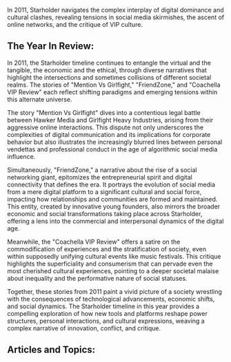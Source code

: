 In 2011, Starholder navigates the complex interplay of digital dominance and cultural clashes, revealing tensions in social media skirmishes, the ascent of online networks, and the critique of VIP culture.


## The Year In Review:
In 2011, the Starholder timeline continues to entangle the virtual and the tangible, the economic and the ethical, through diverse narratives that highlight the intersections and sometimes collisions of different societal realms. The stories of "Mention Vs Girlfight," "FriendZone," and "Coachella VIP Review" each reflect shifting paradigms and emerging tensions within this alternate universe.

The story "Mention Vs Girlfight" dives into a contentious legal battle between Hawker Media and Girlfight Heavy Industries, arising from their aggressive online interactions. This dispute not only underscores the complexities of digital communication and its implications for corporate behavior but also illustrates the increasingly blurred lines between personal vendettas and professional conduct in the age of algorithmic social media influence.

Simultaneously, "FriendZone," a narrative about the rise of a social networking giant, epitomizes the entrepreneurial spirit and digital connectivity that defines the era. It portrays the evolution of social media from a mere digital platform to a significant cultural and social force, impacting how relationships and communities are formed and maintained. This entity, created by innovative young founders, also mirrors the broader economic and social transformations taking place across Starholder, offering a lens into the commercial and interpersonal dynamics of the digital age.

Meanwhile, the "Coachella VIP Review" offers a satire on the commodification of experiences and the stratification of society, even within supposedly unifying cultural events like music festivals. This critique highlights the superficiality and consumerism that can pervade even the most cherished cultural experiences, pointing to a deeper societal malaise about inequality and the performative nature of social statuses.

Together, these stories from 2011 paint a vivid picture of a society wrestling with the consequences of technological advancements, economic shifts, and social dynamics. The Starholder timeline in this year provides a compelling exploration of how new tools and platforms reshape power structures, personal interactions, and cultural expressions, weaving a complex narrative of innovation, conflict, and critique.

## Articles and Topics:


